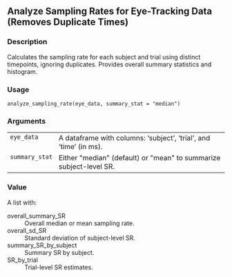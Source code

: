 
## Analyze Sampling Rates for Eye-Tracking Data (Removes Duplicate Times) {.unnumbered}


### Description

Calculates the sampling rate for each subject and trial using distinct timepoints,
ignoring duplicates. Provides overall summary statistics and histogram.



### Usage

<pre><code class='language-R'>analyze_sampling_rate(eye_data, summary_stat = "median")
</code></pre>


### Arguments

<table>
<tr><td style = "white-space: collapse; font-family: monospace; vertical-align: top"><code id="eye_data">eye_data</code></td>
<td>
A dataframe with columns: 'subject', 'trial', and 'time' (in ms).
</td></tr>
<tr><td style = "white-space: collapse; font-family: monospace; vertical-align: top"><code id="summary_stat">summary_stat</code></td>
<td>
Either &quot;median&quot; (default) or &quot;mean&quot; to summarize subject-level SR.
</td></tr>
</table>


### Value

A list with:


<dl>
<dt>overall_summary_SR</dt><dd>Overall median or mean sampling rate.
</dd>
<dt>overall_sd_SR</dt><dd>Standard deviation of subject-level SR.
</dd>
<dt>summary_SR_by_subject</dt><dd>Summary SR by subject.
</dd>
<dt>SR_by_trial</dt><dd>Trial-level SR estimates.
</dd>
</dl>


